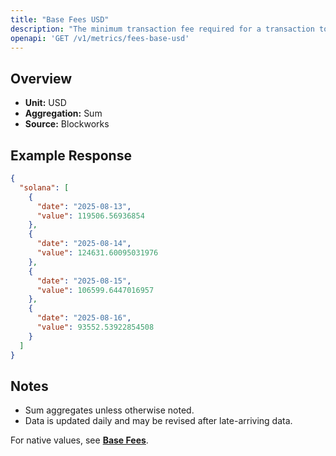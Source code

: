 ```yaml
---
title: "Base Fees USD"
description: "The minimum transaction fee required for a transaction to be included in a block"
openapi: 'GET /v1/metrics/fees-base-usd'
---
```


## Overview

- **Unit:** USD
- **Aggregation:** Sum
- **Source:** Blockworks

## Example Response

```json
{
  "solana": [
    {
      "date": "2025-08-13",
      "value": 119506.56936854
    },
    {
      "date": "2025-08-14",
      "value": 124631.60095031976
    },
    {
      "date": "2025-08-15",
      "value": 106599.6447016957
    },
    {
      "date": "2025-08-16",
      "value": 93552.53922854508
    }
  ]
}
```

## Notes
- Sum aggregates unless otherwise noted.
- Data is updated daily and may be revised after late-arriving data.


<Note>For native values, see **[Base Fees](./fees-base)**.</Note>